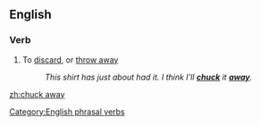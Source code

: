 ==English==

===Verb===
{{infl|en|verb|head=[[chuck]] [[away]]}}

# To [[discard]], or [[throw away]]
#:''This shirt has just about had it. I think I'll '''[[chuck]]''' it '''[[away]]'''.''

[[Category:English phrasal verbs]]

[[zh:chuck away]]